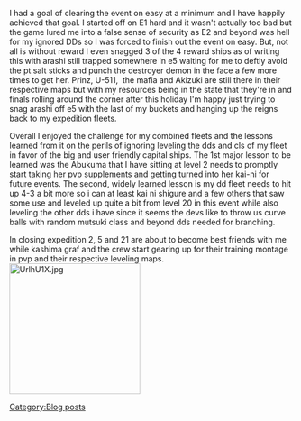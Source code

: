 I had a goal of clearing the event on easy at a minimum and I have happily achieved that goal. I started off on E1 hard and it wasn't actually too bad but the game lured me into a false sense of security as E2 and beyond was hell for my ignored DDs so I was forced to finish out the event on easy. But, not all is without reward I even snagged 3 of the 4 reward ships as of writing this with arashi still trapped somewhere in e5 waiting for me to deftly avoid the pt salt sticks and punch the destroyer demon in the face a few more times to get her. Prinz, U-511,  the mafia and Akizuki are still there in their respective maps but with my resources being in the state that they're in and finals rolling around the corner after this holiday I'm happy just trying to snag arashi off e5 with the last of my buckets and hanging up the reigns back to my expedition fleets.

Overall I enjoyed the challenge for my combined fleets and the lessons learned from it on the perils of ignoring leveling the dds and cls of my fleet in favor of the big and user friendly capital ships. The 1st major lesson to be learned was the Abukuma that I have sitting at level 2 needs to promptly start taking her pvp supplements and getting turned into her kai-ni for future events. The second, widely learned lesson is my dd fleet needs to hit up 4-3 a bit more so i can at least kai ni shigure and a few others that saw some use and leveled up quite a bit from level 20 in this event while also leveling the other dds i have since it seems the devs like to throw us curve balls with random mutsuki class and beyond dds needed for branching.

In closing expedition 2, 5 and 21 are about to become best friends with me while kashima graf and the crew start gearing up for their training montage in pvp and their respective leveling maps. [[File:UrlhU1X.jpg|thumb|232px]]
[[Category:Blog posts]]
